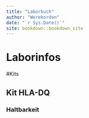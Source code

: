 ```yaml
--- 
title: "Laborbuch"
author: "Werekorden"
date: "`r Sys.Date()`"
site: bookdown::bookdown_site
---
```


# Laborinfos

#Kits

## Kit HLA-DQ

### Haltbarkeit

